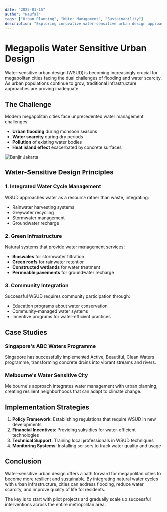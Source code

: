 ```yaml
---
date: "2025-01-15"
author: "Naufal"
tags: ["Urban Planning", "Water Management", "Sustainability"]
description: "Exploring innovative water-sensitive urban design approaches for megapolitan cities to tackle flooding and water scarcity challenges."
---
```


# Megapolis Water Sensitive Urban Design

Water-sensitive urban design (WSUD) is becoming increasingly crucial for megapolitan cities facing the dual challenges of flooding and water scarcity. As urban populations continue to grow, traditional infrastructure approaches are proving inadequate.

## The Challenge

Modern megapolitan cities face unprecedented water management challenges:

- **Urban flooding** during monsoon seasons
- **Water scarcity** during dry periods  
- **Pollution** of existing water bodies
- **Heat island effect** exacerbated by concrete surfaces

![Banjir Jakarta](/blog-assets/megapolis-water-sensitive/banjir.jpeg)

## Water-Sensitive Design Principles

### 1. Integrated Water Cycle Management

WSUD approaches water as a resource rather than waste, integrating:

- Rainwater harvesting systems
- Greywater recycling
- Stormwater management
- Groundwater recharge

### 2. Green Infrastructure

Natural systems that provide water management services:

- **Bioswales** for stormwater filtration
- **Green roofs** for rainwater retention
- **Constructed wetlands** for water treatment
- **Permeable pavements** for groundwater recharge

### 3. Community Integration

Successful WSUD requires community participation through:

- Education programs about water conservation
- Community-managed water systems
- Incentive programs for water-efficient practices

## Case Studies

### Singapore's ABC Waters Programme

Singapore has successfully implemented Active, Beautiful, Clean Waters programme, transforming concrete drains into vibrant streams and rivers.

### Melbourne's Water Sensitive City

Melbourne's approach integrates water management with urban planning, creating resilient neighborhoods that can adapt to climate change.

## Implementation Strategies

1. **Policy Framework**: Establishing regulations that require WSUD in new developments
2. **Financial Incentives**: Providing subsidies for water-efficient technologies
3. **Technical Support**: Training local professionals in WSUD techniques
4. **Monitoring Systems**: Installing sensors to track water quality and usage

## Conclusion

Water-sensitive urban design offers a path forward for megapolitan cities to become more resilient and sustainable. By integrating natural water cycles with urban infrastructure, cities can address flooding, reduce water scarcity, and improve quality of life for residents.

The key is to start with pilot projects and gradually scale up successful interventions across the entire metropolitan area.